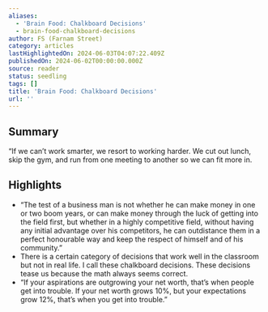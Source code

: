 ```yaml
---
aliases:
  - 'Brain Food: Chalkboard Decisions'
  - brain-food-chalkboard-decisions
author: FS (Farnam Street)
category: articles
lastHighlightedOn: 2024-06-03T04:07:22.409Z
publishedOn: 2024-06-02T00:00:00.000Z
source: reader
status: seedling
tags: []
title: 'Brain Food: Chalkboard Decisions'
url: ''
---
```

## Summary

“If we can’t work smarter, we resort to working harder. We cut out lunch, skip the gym, and run from one meeting to another so we can fit more in.

## Highlights

- “The test of a business man is not whether he can make money in one or two boom years, or can make money through the luck of getting into the field first, but whether in a highly competitive field, without having any initial advantage over his competitors, he can outdistance them in a perfect honourable way and keep the respect of himself and of his community.”
- There is a certain category of decisions that work well in the classroom but not in real life. I call these chalkboard decisions. These decisions tease us because the math always seems correct.
- “If your aspirations are outgrowing your net worth, that’s when people get into trouble. If your net worth grows 10%, but your expectations grow 12%, that’s when you get into trouble.”
